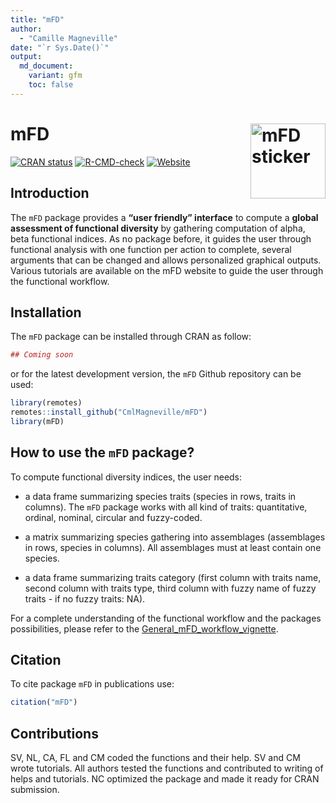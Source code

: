 ```yaml
---
title: "mFD"
author:
  - "Camille Magneville"
date: "`r Sys.Date()`"
output:
  md_document:
    variant: gfm
    toc: false
---
```


mFD <img src="man/figures/mFDsticker.png" height="120" align="right" alt = "mFD sticker"/>
=========================================================

<!-- badges: start -->
[![CRAN status](https://www.r-pkg.org/badges/version/mFD)](https://CRAN.R-project.org/package=mFD)
[![R-CMD-check](https://github.com/CmlMagneville/mFD/workflows/R-CMD-check/badge.svg)](https://github.com/CmlMagneville/mFD/actions)
[![Website](https://img.shields.io/badge/Website-visit-blue?style=flat&logo=html5)](https://cmlmagneville.github.io/mFD/index.html)
<!-- badges: end -->



## Introduction

The `mFD` package provides a **"user friendly" interface** to compute a 
**global assessment of functional diversity** by gathering computation of alpha, 
beta functional indices. As no package before, it guides the user through 
functional analysis with one function per action to complete, several arguments 
that can be changed and allows personalized graphical outputs. Various tutorials 
are available on the mFD website to guide the user through the functional 
workflow.


## Installation

The `mFD` package can be installed through CRAN as follow:
```r
## Coming soon
```

or for the latest development version, the `mFD` Github repository can be used:

```r
library(remotes)
remotes::install_github("CmlMagneville/mFD")
library(mFD)
```


## How to use the `mFD` package?

To compute functional diversity indices, the user needs:

- a data frame summarizing species traits (species in rows, traits in columns). 
The `mFD` package works with all kind of traits: quantitative, ordinal, nominal, 
circular and fuzzy-coded.

- a matrix summarizing species gathering into assemblages (assemblages in rows, 
species in columns). All assemblages must at least contain one species.

- a data frame summarizing traits category (first column with traits name, 
second column with traits type, third column with fuzzy name of fuzzy traits - 
if no fuzzy traits: NA).

For a complete understanding of the functional workflow and the packages 
possibilities, please refer to the 
[General_mFD_workflow_vignette](https://cmlmagneville.github.io/mFD/articles/mFD_general_workflow.html).


## Citation

To cite package `mFD` in publications use:

```r
citation("mFD")
```


## Contributions

SV, NL, CA, FL and CM coded the functions and their help.
SV and CM wrote tutorials. All authors tested the functions
and contributed to writing of helps and tutorials.
NC optimized the package and made it ready for CRAN submission. 
